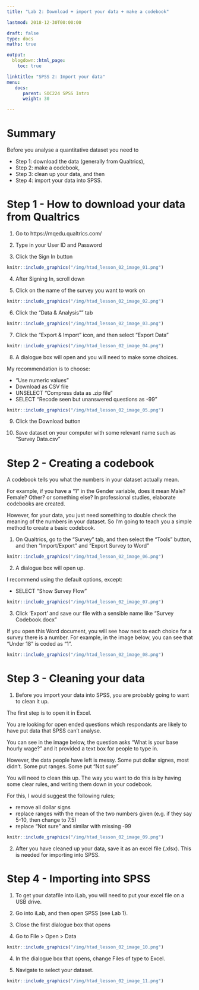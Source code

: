 ```yaml
---
title: "Lab 2: Download + import your data + make a codebook"

lastmod: 2018-12-30T00:00:00

draft: false
type: docs
maths: true	

output:
  blogdown::html_page:
    toc: true

linktitle: "SPSS 2: Import your data"
menu:
   docs:
      parent: SOC224 SPSS Intro
      weight: 30

---
```

<style> img { padding:1px; border:1px solid #021a40; } </style>

# Summary
Before you analyse a quantitative dataset you need to 

* Step 1: download the data (generally from Qualtrics), 
* Step 2: make a codebook,  
* Step 3: clean up your data, and then
* Step 4: import your data into SPSS.

# Step 1 - How to download your data from Qualtrics 

1) Go to https://mqedu.qualtrics.com/

2) Type in your User ID and Password

3) Click the Sign In button

```r
knitr::include_graphics("/img/htad_lesson_02_image_01.png")
```

4) After Signing In, scroll down 

5) Click on the name of the survey you want to work on

```r
knitr::include_graphics("/img/htad_lesson_02_image_02.png")
```

6)  Click the "Data & Analysis"" tab

```r
knitr::include_graphics("/img/htad_lesson_02_image_03.png")
```

7)  Click the "Export & Import" icon, and then select "Export Data"
 
 ```r
knitr::include_graphics("/img/htad_lesson_02_image_04.png")
```

8) A dialogue box will open and you will need to make some choices. 

My recommendation is to choose:

* "Use numeric values" 
* Download as CSV file
* UNSELECT "Compress data as .zip file"
* SELECT "Recode seen but unanswered questions as -99" 

```r
knitr::include_graphics("/img/htad_lesson_02_image_05.png")
```

9) Click the Download button

10) Save dataset on your computer with some relevant name such as "Survey Data.csv"

# Step 2 - Creating a codebook

A codebook tells you what the numbers in your dataset actually mean. 

For example, if you have a "1" in the Gender variable, does it mean Male? Female? Other? or something else? 
In professional studies, elaborate codebooks are created. 

However, for your data, you just need something to double check the meaning of the numbers in your dataset. 
So I'm going to teach you a simple method to create a basic codebook.

1) On Qualtrics, go to the "Survey" tab, and then select the "Tools" button, and then "Import/Export" and "Export Survey to Word"

```r
knitr::include_graphics("/img/htad_lesson_02_image_06.png")
```

2) A dialogue box will open up.

I recommend using the default options, except:

* SELECT "Show Survey Flow"

```r
knitr::include_graphics("/img/htad_lesson_02_image_07.png")
```
 
3)  Click 'Export' and save our file with a sensible name like "Survey Codebook.docx"

If you open this Word document, you will see how next to each choice for a survey there is a number. For example, in the image below, you can see that "Under 18" is coded as "1".

```r
knitr::include_graphics("/img/htad_lesson_02_image_08.png")
```

# Step 3 - Cleaning your data

1)  Before you import your data into SPSS, you are probably going to want to clean it up.

The first step is to open it in Excel. 

You are looking for open ended questions which respondants are likely to have put data that SPSS can't analyse. 

You can see in the image below, the question asks "What is your base hourly wage?" and it provided a text box for people to type in. 

However, the data people have left is messy. Some put dollar signes, most didn't. Some put ranges. Some put "Not sure"

You will need to clean this up. The way you want to do this is by having some clear rules, and writing them down in your codebook. 

For this, I would suggest the following rules;

* remove all dollar signs
* replace ranges with the mean of the two numbers given (e.g. if they say 5-10, then change to 7.5)
* replace "Not sure" and similar with missing -99

```r
knitr::include_graphics("/img/htad_lesson_02_image_09.png")
```

2) After you have cleaned up your data, save it as an excel file (.xlsx). This is needed for importing into SPSS. 

# Step 4 - Importing into SPSS

1) To get your datafile into iLab, you will need to put your excel file on a USB drive. 

2)  Go into iLab, and then open SPSS (see Lab 1).

3)  Close the first dialogue box that opens

4)  Go to File > Open > Data 

```r
knitr::include_graphics("/img/htad_lesson_02_image_10.png")
```

4)  In the dialogue box that opens, change Files of type to Excel.

5)  Navigate to select your dataset.

```r
knitr::include_graphics("/img/htad_lesson_02_image_11.png")
```
